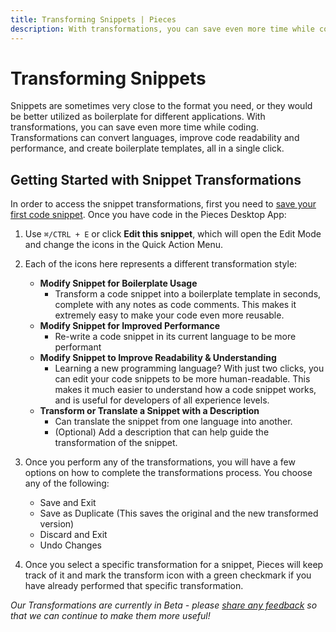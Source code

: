 ```yaml
---
title: Transforming Snippets | Pieces
description: With transformations, you can save even more time while coding. Transformations can convert languages, improve code readability and performance, and create boilerplate templates.
---
```


<link rel="canonical" href="https://docs.pieces.app/features/transforming-snippets" />


# Transforming Snippets
Snippets are sometimes very close to the format you need, or they would be better utilized as boilerplate for different applications. With transformations, you can save even more time while coding. Transformations can convert languages, improve code readability and performance, and create boilerplate templates, all in a single click.

## Getting Started with Snippet Transformations
In order to access the snippet transformations, first you need to [save your first code snippet](/product-highlights-and-benefits/saving-useful-developer-materials). Once you have code in the Pieces Desktop App:
1. Use ` ⌘/CTRL + E ` or click **Edit this snippet**, which will open the Edit Mode and change the icons in the Quick Action Menu.

2. Each of the icons here represents a different transformation style:
    - **Modify Snippet for Boilerplate Usage**
        - Transform a code snippet into a boilerplate template in seconds, complete with any notes as code comments. This makes it extremely easy to make your code even more reusable.
    - **Modify Snippet for Improved Performance**
        - Re-write a code snippet in its current language to be more performant
    - **Modify Snippet to Improve Readability & Understanding**
        - Learning a new programming language? With just two clicks, you can edit your code snippets to be more human-readable. This makes it much easier to understand how a code snippet works, and is useful for developers of all experience levels.
    - **Transform or Translate a Snippet with a Description**
        - Can translate the snippet from one language into another.
        - (Optional) Add a description that can help guide the transformation of the snippet.

3. Once you perform any of the transformations, you will have a few options on how to complete the transformations process. You choose any of the following:
    - Save and Exit
    - Save as Duplicate (This saves the original and the new transformed version)
    - Discard and Exit
    - Undo Changes

4. Once you select a specific transformation for a snippet, Pieces will keep track of it and mark the transform icon with a green checkmark if you have already performed that specific transformation.

_Our Transformations are currently in Beta - please <a target="_blank" href="https://getpieces.typeform.com/to/mCjBSIjF">share any feedback</a> so that we can continue to make them more useful!_